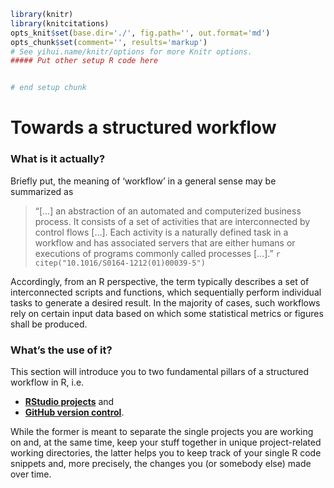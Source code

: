 ```r
library(knitr)
library(knitcitations)
opts_knit$set(base.dir='./', fig.path='', out.format='md')
opts_chunk$set(comment='', results='markup')
# See yihui.name/knitr/options for more Knitr options.
##### Put other setup R code here


# end setup chunk
```
# Towards a structured workflow

### What is it actually? 
Briefly put, the meaning of 'workflow' in a general sense may be summarized as 

<blockquote>
"[...] an abstraction of an automated and computerized business 
process. It consists of a set of activities that are interconnected by control 
flows [...]. Each activity is a naturally defined task in a workflow and has 
associated servers that are either humans or executions of programs commonly 
called processes [...]." `r citep("10.1016/S0164-1212(01)00039-5")`
</blockquote>

Accordingly, from an R perspective, the term typically describes a set of 
interconnected scripts and functions, which sequentially perform individual 
tasks to generate a desired result. In the majority of cases, such workflows
rely on certain input data based on which some statistical metrics or figures
shall be produced.

### What's the use of it?
This section will introduce you to two fundamental pillars of a structured 
workflow in R, i.e. 

* [**RStudio projects**](projects.html) and
* [**GitHub version control**](version_control.html).

While the former is meant to separate the single projects you are working on 
and, at the same time, keep your stuff together in unique project-related 
working directories, the latter helps you to keep track of your single R code 
snippets and, more precisely, the changes you (or somebody else) made over time.